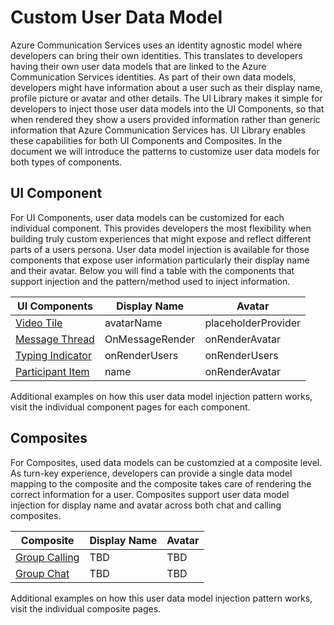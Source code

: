 
<Meta title="Custom User Data Model" />

# Custom User Data Model

Azure Communication Services uses an identity agnostic model where developers can bring their own identities.
This translates to developers having their own user data models that are linked to the Azure Communication Services identities.
As part of their own data models, developers might have information about a user such as their display name, profile picture or avatar and other details.
The UI Library makes it simple for developers to inject those user data models into the UI Components, so that when rendered they show a users provided information rather than generic information that Azure Communication Services has.
UI Library enables these capabilities for both UI Components and Composites. In the document we will introduce the patterns to customize user data models for both types of components.

## UI Component 

For UI Components, user data models can be customized for each individual component.
This provides developers the most flexibility when building truly custom experiences that might expose and reflect different parts of a users persona.
User data model injection is available for those components that expose user information particularly their display name and their avatar.
Below you will find a table with the components that support injection and the pattern/method used to inject information.

| UI Components      | Display Name    | Avatar              |
|--------------------|-----------------|---------------------|
| [Video Tile](/?path=/story/ui-components-video-tile--video-tile)       | avatarName      | placeholderProvider |
| [Message Thread](/?path=/story/ui-components-message-thread--message-thread)   | OnMessageRender | onRenderAvatar      |
| [Typing Indicator](/?path=/story/ui-components-typing-indicator--typing-indicator) | onRenderUsers   | onRenderUsers       |
| [Participant Item](/?path=/story/ui-components-participant-item--participant-item) | name            | onRenderAvatar      |

Additional examples on how this user data model injection pattern works, visit the individual component pages for each component.

## Composites

For Composites, used data models can be customzied at a composite level.
As turn-key experience, developers can provide a single data model mapping to the composite and the composite takes care of rendering the correct information for a user.
Composites support user data model injection for display name and avatar across both chat and calling composites.

| Composite          | Display Name    | Avatar              |
|--------------------|-----------------|---------------------|
| [Group Calling](/?path=/story/composites-group-call--group-call)       | TBD | TBD |
| [Group Chat](/?path=/story/composites-group-chat--group-chat)  | TBD | TBD |

Additional examples on how this user data model injection pattern works, visit the individual composite pages.
